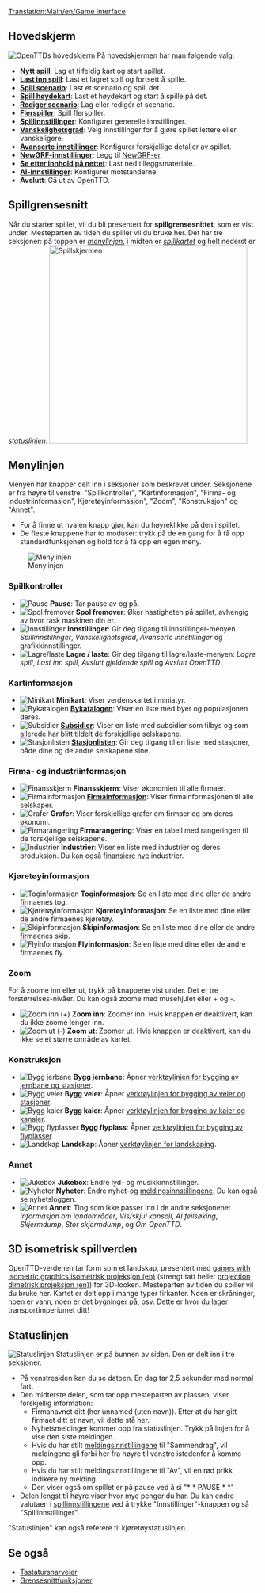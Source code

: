 [[Translation:Main/en/Game interface]]{{en/-}}{{no/Innhold}}
==Hovedskjerm==
[[File:no/Mainscreen.png|frame|center|OpenTTDs hovedskjerm]]
På hovedskjermen har man følgende valg:
* '''[[Main/no/Nytt spill|Nytt spill]]''': Lag et tilfeldig kart og start spillet.
* '''[[Main/no/Last inn spill|Last inn spill]]''': Last et lagret spill og fortsett å spille.
* '''[[Main/no/Scenario|Spill scenario]]''': Last et scenario og spill det.
* '''[[Main/no/Høydekart|Spill høydekart]]''': Last et høydekart og start å spille på det.
* '''[[Main/no/Rediger scenario|Rediger scenario]]''': Lag eller redigér et scenario.
* '''[[Main/no/Flerspiller|Flerspiller]]''': Spill flerspiller.
* '''[[Main/no/Spillinnstillinger|Spillinnstillinger]]''': Konfigurer generelle innstillinger.
* '''[[Main/no/Vanskelighetsgrad|Vanskelighetsgrad]]''': Velg innstillinger for å gjøre spillet lettere eller vanskeligere.
* '''[[Main/no/Avanserte innstillinger|Avanserte innstillinger]]''': Konfigurer forskjellige detaljer av spillet.
* '''[[Main/no/NewGRF-innstillinger|NewGRF-innstillinger]]''': Legg til [[Main/no/NewGRF|NewGRF-er]].
* '''[[Main/no/Nettinnhold|Se etter innhold på nettet]]''': Last ned tilleggsmateriale.
* '''[[Main/no/AI-innstillinger|AI-innstillinger]]''': Konfigurer motstanderne. 
* '''Avslutt''': Gå ut av OpenTTD.

==Spillgrensesnitt==
Når du starter spillet, vil du bli presentert for '''spillgrensesnittet''', som er vist under. Mesteparten av tiden du spiller vil du bruke her. Det har tre seksjoner: på toppen er ''[[Main/en/#Menylinjen|menylinjen]]'', i midten er ''[[Main/en/#3D isometrisk spillverden|spillkartet]]'' og helt nederst er ''[[Main/en/#Statuslinjen|statuslinjen]]''.
[[File:en/interface.png|thumb|none|400px|Spillskjermen]]

==Menylinjen==
Menyen har knapper delt inn i seksjoner som beskrevet under. Seksjonene er fra høyre til venstre: "Spillkontroller", "Kartinformasjon", "Firma- og industriinformasjon", Kjøretøyinformasjon", "Zoom", "Konstruksjon" og "Annet".
* For å finne ut hva en knapp gjør, kan du høyreklikke på den i spillet.
* De fleste knappene har to moduser: trykk på de en gang for å få opp standardfunksjonen og hold for å få opp en egen meny.
[[File:en/Menu bar.png|none|frame|Menylinjen]]

===Spillkontroller===
*[[File:en/manual html m7fd3f2df.png|Pause]] '''Pause''': Tar pause av og på.
*[[File:en/manual html m56d46b8f.png|Spol fremover]] '''Spol fremover''': Øker hastigheten på spillet, avhengig av hvor rask maskinen din er.
*[[File:en/manual html md7ebe52.png|Innstillinger]] '''Innstillinger''': Gir deg tilgang til innstillinger-menyen. ''Spillinnstillinger'', ''Vanskelighetsgrad'', ''Avanserte innstillinger'' og grafikkinnstillinger.
*[[File:en/manual html m3ad9dba5.png|Lagre/laste]] '''Lagre / laste''': Gir deg tilgang til lagre/laste-menyen: ''Lagre spill'', ''Last inn spill'', ''Avslutt gjeldende spill'' og ''Avslutt OpenTTD''.

===Kartinformasjon===
*[[File:en/manual html m6cb2b7aa.png|Minikart]] '''Minikart''': Viser verdenskartet i miniatyr.
*[[File:en/manual html m58c015ad.png|Bykatalogen]] '''[[Main/no/Byer|By]]katalogen''': Viser en liste med byer og populasjonen deres.
*[[File:en/manual html 54594ccb.png|Subsidier]] '''[[Main/no/Subsidier|Subsidier]]''': Viser en liste med subsidier som tilbys og som allerede har blitt tildelt de forskjellige selskapene.
*[[File:en/manual html m791b53c3.png|Stasjonlisten]] '''[[Main/no/Stasjonlisten|Stasjonlisten]]''': Gir deg tilgang til en liste med stasjoner, både dine og de andre selskapene sine.

===Firma- og industriinformasjon===
*[[File:en/manual html 63e6566d.png|Finansskjerm]] '''Finansskjerm''': Viser økonomien til alle firmaer.
*[[File:en/manual html 12e20f5b.png|Firmainformasjon]] '''[[Main/no/Firma|Firma]]informasjon''': Viser firmainformasjonen til alle selskaper.
*[[File:en/manual html 36354981.png|Grafer]] '''Grafer''': Viser forskjellige grafer om firmaer og om deres økonomi.
*[[File:en/manual html 2a553acb.png|Firmarangering]] '''Firmarangering''': Viser en tabell med rangeringen til de forskjellige selskapene.
*[[File:en/manual html m4d6ba21e.png|Industrier]] '''Industrier''': Viser en liste med industrier og deres produksjon. Du kan også [[Main/en/Industrier/No#Finansiere Nye Industrier|finansiere nye]] industrier.

===Kjøretøyinformasjon===
*[[File:en/manual html m16a497ce.png|Toginformasjon]] '''Toginformasjon''': Se en liste med dine eller de andre firmaenes tog.
*[[File:en/manual html m3518e48c.png|Kjøretøyinformasjon]] '''Kjøretøyinformasjon''': Se en liste med dine eller de andre firmaenes kjøretøy.
*[[File:en/manual html 53123a33.png|Skipinformasjon]] '''Skipinformasjon''': Se en liste med dine eller de andre firmaenes skip. 
*[[File:en/manual html 442702e6.png|Flyinformasjon]] '''Flyinformasjon''': Se en liste med dine eller de andre firmaenes fly. 

===Zoom===
For å zoome inn eller ut, trykk på knappene vist under. Det er tre forstørrelses-nivåer. Du kan også zoome med musehjulet eller + og -. 
*[[File:en/manual html 628b2aa3.png|Zoom inn (+)]] '''Zoom inn''': Zoomer inn. Hvis knappen er deaktivert, kan du ikke zoome lenger inn.
*[[File:en/manual html m55168bcb.png|Zoom ut (-)]] '''Zoom ut''': Zoomer ut. Hvis knappen er deaktivert, kan du ikke se et større område av kartet.

===Konstruksjon===
*[[File:en/manual html m772c5b23.png|Bygg jerbane]] '''Bygg jernbane''': Åpner [[Main/no/Konstruer jernbane|verktøylinjen for bygging av jernbane og stasjoner]].
*[[File:en/manual html ma6d6c8c.png|Bygg veier]] '''Bygg veier''': Åpner [[Main/no/Konstruer veier|verktøylinjen for bygging av veier og stasjoner]].
*[[File:en/manual html m2cc0c4cd.png|Bygg kaier]] '''Bygg kaier''': Åpner [[Main/no/Konstruer kaier|verktøylinjen for bygging av kaier og kanaler]].
*[[File:en/manual html 1ae92703.png|Bygg flyplasser]] '''Bygg flyplass''': Åpner [[Main/no/Konstruer flyplasser|verktøylinjen for bygging av flyplasser]].
*[[File:en/manual html m233f8633.png|Landskap]] '''Landskap''': Åpner [[Main/no/Landskaping|verktøylinjen for landskaping]].

===Annet===
*[[File:en/manual html m6a2249c4.png|Jukebox]] '''Jukebox''': Endre lyd- og musikkinnstillinger.
*[[File:en/manual html 2a55c3aa.png|Nyheter]] '''Nyheter''': Endre nyhet-og [[Main/en/Meldingsinnstillinger|meldingsinnstillingene]]. Du kan også se nyhetsloggen.
*[[File:en/manual html 51cda05b.png|Annet]] '''Annet''': Ting som ikke passer inn i de andre seksjonene: ''Informasjon om landområder'', ''Vis/skjul konsoll'', ''AI feilsøking'', ''Skjermdump'', ''Stor skjermdump'', og ''Om OpenTTD''.

==3D isometrisk spillverden==
OpenTTD-verdenen tar form som et landskap, presentert med [http://www.wikipedia.org/wiki/Video games with isometric graphics isometrisk projeksjon (en)] (strengt tatt heller [http://www.wikipedia.org/wiki/dimetric projection dimetrisk projeksjon (en)]) for 3D-looken. Mesteparten av tiden du spiller vil du bruke her. Kartet er delt opp i mange typer firkanter. Noen er skråninger, noen er vann, noen er det bygninger på, osv. Dette er hvor du lager transportimperiumet ditt!

==Statuslinjen==
[[File:en/status-bar.png|none|frame|Statuslinjen]]
Statuslinjen er på bunnen av siden. Den er delt inn i tre seksjoner. 
*På venstresiden kan du se datoen. En dag tar 2,5 sekunder med normal fart. 
*Den midterste delen, som tar opp mesteparten av plassen, viser forskjellig information:
**Firmanavnet ditt (her unnamed (uten navn)). Etter at du har gitt firmaet ditt et navn, vil dette stå her.
**Nyhetsmeldinger kommer opp fra statuslinjen. Trykk på linjen for å vise den siste meldingen.
**Hvis du har stilt [[Main/no/meldingsinnstillinger|meldingsinnstillingene]] til "Sammendrag", vil meldingene gli forbi her fra høyre til venstre istedenfor å komme opp.
**Hvis du har stilt meldingsinnstillingene til "Av", vil en rød prikk indikere ny melding.
**Den viser også om spillet er på pause ved å si "* * PAUSE * *"
*Delen lengst til høyre viser hvor mye penger du har. Du kan endre valutaen i [[Main/no/spillinnstillinger|spillinnstillingene]] ved å trykke "Innstillinger"-knappen og så "Spillinnstillinger".


"Statuslinjen" kan også referere til kjøretøystatuslinjen.

==Se også==
* [[Main/no/Tastatursnarveier|Tastatursnarveier]]
* [[Main/no/Grensesnittfunksjoner|Grensesnittfunksjoner]]